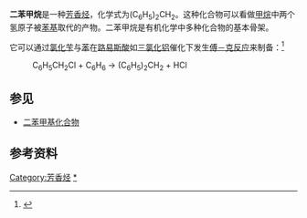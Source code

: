 {{chembox
| verifiedrevid = 402002901
| ImageFile_Ref = {{chemboximage|correct|??}}
| ImageFile=Difenilmetano.png
| ImageFile1=Diphenylmethane2.png
| IUPACName=1,1'-methanediyldibenzene
| OtherNames=benzylbenzene
| Abbreviations = BnPh, Ph<sub>2</sub>CH<sub>2</sub>
| Section1= {{Chembox Identifiers
| ChemSpiderID_Ref = {{chemspidercite|correct|chemspider}}
| ChemSpiderID = 7299
| InChI = 1/C13H12/c1-3-7-12(8-4-1)11-13-9-5-2-6-10-13/h1-10H,11H2
| InChIKey = CZZYITDELCSZES-UHFFFAOYAV
| StdInChI_Ref = {{stdinchicite|correct|chemspider}}
| StdInChI = 1S/C13H12/c1-3-7-12(8-4-1)11-13-9-5-2-6-10-13/h1-10H,11H2
| StdInChIKey_Ref = {{stdinchicite|correct|chemspider}}
| StdInChIKey = CZZYITDELCSZES-UHFFFAOYSA-N
| CASNo_Ref = {{cascite|correct|CAS}}
| CASNo=101-81-5
| PubChem=7580
| SMILES = c1c(cccc1)Cc2ccccc2
| MeSHName=Diphenylmethane
  }}
| Section2= {{Chembox Properties
| Formula=C<sub>13</sub>H<sub>12</sub>
| MolarMass=168.234
| Appearance= 无色油状液体
| Density=1.006 g/mL
| MeltingPt=22-24 °C
| BoilingPt=264 °C
| Solubility= 非极性有机溶剂
  }}
| Section3= {{Chembox Hazards
| MainHazards=易燃
| FlashPt=>230 °F
| Autoignition=
  }}
| Section4 = {{Chembox Related
| OtherCpds = [[二苯甲醇|二苯甲醇]]
  }}
}}
'''二苯甲烷'''是一种[[芳香烃|芳香烃]]，化学式为(C<sub>6</sub>H<sub>5</sub>)<sub>2</sub>CH<sub>2</sub>。这种化合物可以看做[[甲烷|甲烷]]中两个氢原子被[[苯基|苯基]]取代的产物。二苯甲烷是有机化学中多种化合物的基本骨架。

它可以通过[[氯化苄|氯化苄]]与[[苯|苯]]在[[路易斯酸|路易斯酸]]如[[三氯化铝|三氯化铝]]催化下发生[[傅－克反应|傅－克反应]]来制备：<ref>{{OrgSynth | author = W. W. Hartman and Ross Phillips | title = Diphenylmethane | collvol = 2 | collvolpages = 232 | year = 1943 |prep = CV2P0232}}</ref>

: C<sub>6</sub>H<sub>5</sub>CH<sub>2</sub>Cl  +  C<sub>6</sub>H<sub>6</sub>  →  (C<sub>6</sub>H<sub>5</sub>)<sub>2</sub>CH<sub>2</sub>  +  HCl

== 参见 ==

* [[二苯甲基化合物|二苯甲基化合物]]

== 参考资料 ==
{{reflist}}

{{芳香族化合物}}

[[Category:芳香烃|Category:芳香烃]]
[[Category:二苯甲基化合物|*]]


{{Hydrocarbon-stub}}